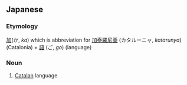 ==Japanese==
{{ja-kanjitab|加|語}}

===Etymology===
[[加]](か, ''ka'') which is abbreviation for [[加泰羅尼亜]] (カタルーニャ, ''katarunya'') (Catalonia) + [[語]] (ご, ''go'') (language)

===Noun===
{{ja-noun|かご}}

# [[Catalan]] language